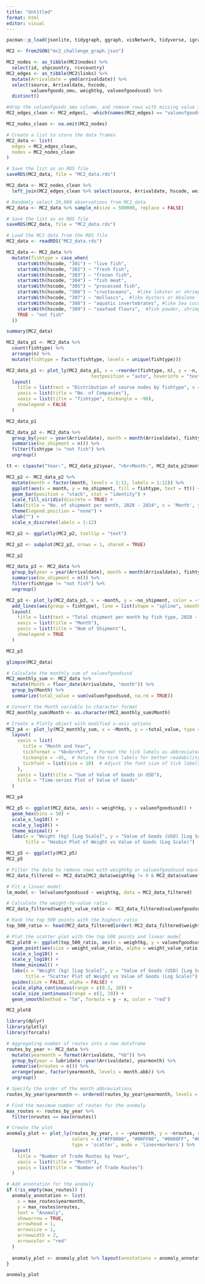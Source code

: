 ```yaml
---
title: "Untitled"
format: html
editor: visual
---
```


```r
pacman::p_load(jsonlite, tidygraph, ggraph, visNetwork, tidyverse, igraph, ggiraph, ggplot2, ggthemes, patchwork, plotly, ggstatsplot, hrbrthemes)
```

```r
MC2 <- fromJSON("mc2_challenge_graph.json")
```

```r
MC2_nodes <- as_tibble(MC2$nodes) %>%
  select(id, shpcountry, rcvcountry)
MC2_edges <- as_tibble(MC2$links) %>%
  mutate(Arrivaldate = ymd(arrivaldate)) %>%
  select(source, Arrivaldate, hscode, 
         valueofgoods_omu, weightkg, valueofgoodsusd) %>%
  distinct()
```

```r
#drop the valueofgoods_omu column, and remove rows with missing value in volumnteu column
MC2_edges_clean <- MC2_edges[, -which(names(MC2_edges) == "valueofgoods_omu")]

MC2_nodes_clean <- na.omit(MC2_nodes)
```

```r
# Create a list to store the data frames
MC2_data <- list(
  edges = MC2_edges_clean,
  nodes = MC2_nodes_clean
)

# Save the list as an RDS file
saveRDS(MC2_data, file = "MC2_data.rds")

```

```r
MC2_data <- MC2_nodes_clean %>%
  left_join(MC2_edges_clean %>% select(source, Arrivaldate, hscode, weightkg, valueofgoodsusd), by = c("id" = "source"))

# Randomly select 30,000 observations from MC2_data
MC2_data <- MC2_data %>% sample_n(size = 500000, replace = FALSE)
```

```r
# Save the list as an RDS file
saveRDS(MC2_data, file = "MC2_data.rds")
```

```r
# Load the MC2 data from the RDS file
MC2_data <- readRDS("MC2_data.rds")
```

```r
MC2_data <- MC2_data %>%
  mutate(fishtype = case_when(
    startsWith(hscode, "301") ~ "live fish",
    startsWith(hscode, "302") ~ "fresh fish",
    startsWith(hscode, "303") ~ "frozen fish",
    startsWith(hscode, "304") ~ "fish meat",
    startsWith(hscode, "305") ~ "processed fish",
    startsWith(hscode, "306") ~ "crustaceans",  #like lobster or shrimps
    startsWith(hscode, "307") ~ "molluscs",  #like Oysters or Abalone
    startsWith(hscode, "308") ~ "aquatic invertebrates", #like Sea cucumbers?
    startsWith(hscode, "309") ~ "seafood flours",  #fish powder, shrimp powder?
    TRUE ~ "not fish"
  ))
```

```r
summary(MC2_data)
```

```r
MC2_data_p1 <- MC2_data %>%
  count(fishtype) %>%
  arrange(n) %>%
  mutate(fishtype = factor(fishtype, levels = unique(fishtype)))

MC2_data_p1 <- plot_ly(MC2_data_p1, x = ~reorder(fishtype, n), y = ~n, type = "bar", color = I('#808de8'), text = ~n,
                               textposition = "auto", hoverinfo = "text", texttemplate = "%{y}") %>%
  layout(
    title = list(text = "Distribution of source nodes by fishtype", x = 0.5),
    yaxis = list(title = "No. of Companies"),
    xaxis = list(title = "fishtype", tickangle = -90),
    showlegend = FALSE
  )

MC2_data_p1
```

```r
MC2_data_p2 <- MC2_data %>%
  group_by(year = year(Arrivaldate), month = month(Arrivaldate), fishtype) %>%
  summarise(no_shipment = n()) %>%
  filter(fishtype != "not fish") %>%
  ungroup()

tt <- c(paste("Year:", MC2_data_p2$year, "<br>Month:", MC2_data_p2$month, "<br>fishtype:", MC2_data_p2$fishtype, "<br>NoShipment:", MC2_data_p2$no_shipment))

MC2_p2 <- MC2_data_p2 %>%
  mutate(month = factor(month, levels = 1:12, labels = 1:12)) %>%
  ggplot(aes(x = month, y = no_shipment, fill = fishtype, text = tt)) +
  geom_bar(position = "stack", stat = "identity") +
  scale_fill_viridis(discrete = TRUE) +
  labs(title = "No. of shipment per month, 2028 - 2034", x = 'Month', y = 'No of shipment') +
  theme(legend.position = "none") +
  xlab("") +
  scale_x_discrete(labels = 1:12)

MC2_p2 <- ggplotly(MC2_p2, tooltip = "text")

MC2_p2 <- subplot(MC2_p2, nrows = 1, shareX = TRUE)

MC2_p2
```

```r
MC2_data_p3 <- MC2_data %>%
  group_by(year = year(Arrivaldate), month = month(Arrivaldate), fishtype) %>%
  summarise(no_shipment = n()) %>%
  filter(fishtype != "not fish") %>%
  ungroup()

MC2_p3 <- plot_ly(MC2_data_p3, x = ~month, y = ~no_shipment, color = ~fishtype) %>%
  add_lines(aes(group = fishtype), line = list(shape = "spline", smoothing = 0.2)) %>%
  layout(
    title = list(text = "Total shipment per month by fish type, 2028 - 2034", x = 0.5),
    xaxis = list(title = "Month"),
    yaxis = list(title = "Num of Shipment"),
    showlegend = TRUE
  )

MC2_p3
```

```r
glimpse(MC2_data)
```

```r

# Calculate the monthly sum of valueofgoodsusd
MC2_monthly_sum <- MC2_data %>%
  mutate(Month = floor_date(Arrivaldate, "month")) %>%
  group_by(Month) %>%
  summarize(total_value = sum(valueofgoodsusd, na.rm = TRUE))

# Convert the Month variable to character format
MC2_monthly_sum$Month <- as.character(MC2_monthly_sum$Month)

# Create a Plotly object with modified x-axis options
MC2_p4 <- plot_ly(MC2_monthly_sum, x = ~Month, y = ~total_value, type = "scatter", mode = "lines") %>%
  layout(
    xaxis = list(
      title = "Month and Year",
      tickformat = "%b<br>%Y",  # Format the tick labels as abbreviated month and year
      tickangle = -45,  # Rotate the tick labels for better readability
      tickfont = list(size = 10)  # Adjust the font size of tick labels
    ),
    yaxis = list(title = "Sum of Value of Goods in USD"),
    title = "Time-series Plot of Value of Goods"
  )

MC2_p4
```

```r
MC2_p5 <- ggplot(MC2_data, aes(x = weightkg, y = valueofgoodsusd)) +
  geom_hex(bins = 50) +
  scale_x_log10() +
  scale_y_log10() +
  theme_minimal() +
  labs(x = "Weight (kg) [Log Scale]", y = "Value of Goods (USD) [Log Scale]",
       title = "Hexbin Plot of Weight vs Value of Goods (Log Scale)")

MC2_p5 <- ggplotly(MC2_p5)
MC2_p5
```

```r
# Filter the data to remove rows with weightkg or valueofgoodsusd equal to 0
MC2_data_filtered <- MC2_data[MC2_data$weightkg != 0 & MC2_data$valueofgoodsusd != 0, ]

# Fit a linear model
lm_model <- lm(valueofgoodsusd ~ weightkg, data = MC2_data_filtered)

# Calculate the weight-to-value ratio
MC2_data_filtered$weight_value_ratio <- MC2_data_filtered$valueofgoodsusd / MC2_data_filtered$weightkg

# Rank the top 500 points with the highest ratio
top_500_ratio <- head(MC2_data_filtered[order(-MC2_data_filtered$weight_value_ratio), ], 500)

# Plot the scatter plot with the top 500 points and linear model
MC2_plot8 <- ggplot(top_500_ratio, aes(x = weightkg, y = valueofgoodsusd)) +
  geom_point(aes(size = weight_value_ratio, alpha = weight_value_ratio), color = "blue", shape = 16) +
  scale_x_log10() +
  scale_y_log10() +
  theme_minimal() +
  labs(x = "Weight (kg) [Log Scale]", y = "Value of Goods (USD) [Log Scale]",
       title = "Scatter Plot of Weight vs Value of Goods (Log Scale)") +
  guides(size = FALSE, alpha = FALSE) +
  scale_alpha_continuous(range = c(0.1, 10)) +
  scale_size_continuous(range = c(1, 10)) +
  geom_smooth(method = "lm", formula = y ~ x, color = "red")

MC2_plot8
```

```r
library(dplyr)
library(plotly)
library(forcats)

# Aggregating number of routes into a new dataframe
routes_by_year <- MC2_data %>%
  mutate(yearmonth = format(Arrivaldate, "%b")) %>%
  group_by(year = lubridate::year(Arrivaldate), yearmonth) %>%
  summarise(nroutes = n()) %>%
  arrange(year, factor(yearmonth, levels = month.abb)) %>%
  ungroup()

# Specify the order of the month abbreviations
routes_by_year$yearmonth <- ordered(routes_by_year$yearmonth, levels = month.abb)

# Find the maximum number of routes for the anomaly
max_routes <- routes_by_year %>%
  filter(nroutes == max(nroutes))

# Create the plot
anomaly_plot <- plot_ly(routes_by_year, x = ~yearmonth, y = ~nroutes, color = ~factor(year),
                        colors = c("#FF0000", "#00FF00", "#0000FF", "#FFFF00", "#00FFFF", "#FF00FF"), 
                        type = 'scatter', mode = 'lines+markers') %>%
  layout(
    title = "Number of Trade Routes by Year",
    xaxis = list(title = "Month"),
    yaxis = list(title = "Number of Trade Routes")
  )

# Add annotation for the anomaly
if (!is_empty(max_routes)) {
  anomaly_annotation <- list(
    x = max_routes$yearmonth,
    y = max_routes$nroutes,
    text = "Anomaly",
    showarrow = TRUE,
    arrowhead = 1,
    arrowsize = 1,
    arrowwidth = 2,
    arrowcolor = "red"
  )
  
  anomaly_plot <- anomaly_plot %>% layout(annotations = anomaly_annotation)
}

anomaly_plot
```
